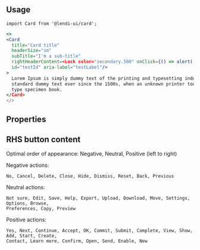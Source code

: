 
## Usage

```
import Card from '@lendi-ui/card';
```

```jsx
<>
<Card 
  title="Card title"
  headerSize="sm"
  subTitle="I'm a sub-title"
  rightHeaderContent=<Lock color="secondary.500" onClick={() => alert('clicked!')}
  id="testId" aria-label="testLabel"/>
>
  Lorem Ipsum is simply dummy text of the printing and typesetting industry. Lorem Ipsum has been the industry's
  standard dummy text ever since the 1500s, when an unknown printer took a galley of type and scrambled it to make a
  type specimen book.
</Card>
</>
```

## Properties

<PropTable>
  <PropTable.Entry name="cardTitleIcon" type="React.ReactElement<IconProps>" description="Icon to be shown along title"/>
  <PropTable.Entry name="children" type="React.ReactNode" description="Content of the card"/>
  <PropTable.Entry name="interactiveTitle" type="React.ReactElement<DropdownProps>" description="Interactive title - a dropdown to switch between content"/>
  <PropTable.Entry name="moreIcon" type="React.ReactElement<IconProps>" description="Icon to be shown along Cancel button"/>
  <PropTable.Entry name="rightHeaderContent" type="React.ReactNode" description="The content of the RHS of the header. This will commonly be a button (eg. 'Cancel', 'Edit' etc), or an icon, or both"/>
  <PropTable.Entry name="subtitle" type="string" description="SubTitle of card"/>
  <PropTable.Entry name="title" type="string" description="Title of card"/>
</PropTable>

## RHS button content

Optimal order of appearance: Negative, Neutral, Positive (left to right)

  Negative actions:

  ```
  No, Cancel, Delete, Close, Hide, Dismiss, Reset, Back, Previous
  ```
  Neutral actions:

  ```
  Not sure, Edit, Save, Help, Export, Upload, Download, Move, Settings, Options, Browse, 
  Preferences, Copy, Preview
  ```
  Positive actions:

  ```
  Yes, Next, Continue, Accept, OK, Commit, Submit, Complete, View, Show, Add, Start, Create, 
  Contact, Learn more, Confirm, Open, Send, Enable, New
  ```
